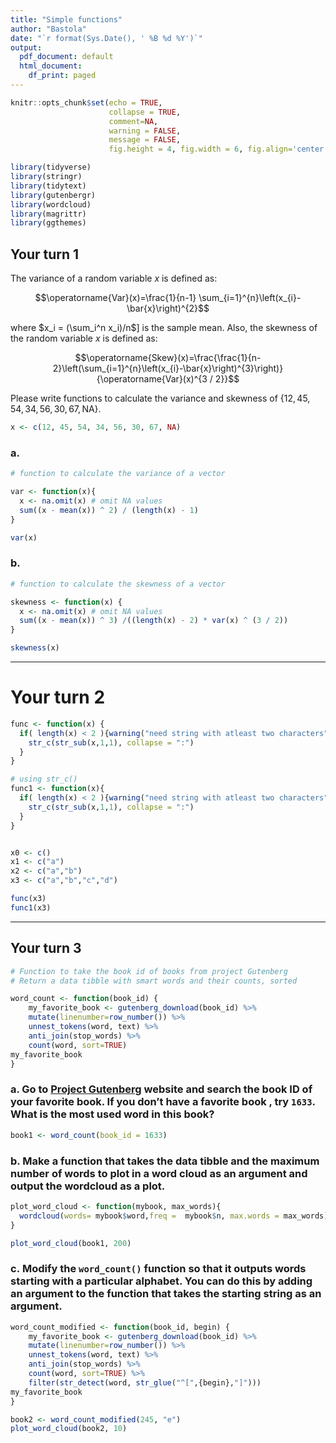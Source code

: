 ```yaml
---
title: "Simple functions"
author: "Bastola"
date: "`r format(Sys.Date(), ' %B %d %Y')`"
output:
  pdf_document: default
  html_document:
    df_print: paged
---
```


```r
knitr::opts_chunk$set(echo = TRUE, 
                      collapse = TRUE, 
                      comment=NA, 
                      warning = FALSE,
                      message = FALSE,
                      fig.height = 4, fig.width = 6, fig.align='center')

library(tidyverse) 
library(stringr)
library(tidytext)
library(gutenbergr)
library(wordcloud)
library(magrittr)
library(ggthemes)
```


## Your turn 1

The variance of a random variable $x$ is defined as: 

$$\operatorname{Var}(x)=\frac{1}{n-1} \sum_{i=1}^{n}\left(x_{i}-\bar{x}\right)^{2}$$

where $x_i = (\sum_i^n x_i)/n$] is the sample mean. Also, the skewness of the random variable $x$ is defined as:

$$\operatorname{Skew}(x)=\frac{\frac{1}{n-2}\left(\sum_{i=1}^{n}\left(x_{i}-\bar{x}\right)^{3}\right)}{\operatorname{Var}(x)^{3 / 2}}$$

Please write functions to calculate the variance and skewness of $\{12, 45, 54, 34, 56, 30, 67, \text{NA}\}$.

```r
x <- c(12, 45, 54, 34, 56, 30, 67, NA)
```


### a.

```r
# function to calculate the variance of a vector

var <- function(x){
  x <- na.omit(x) # omit NA values
  sum((x - mean(x)) ^ 2) / (length(x) - 1)
}

```


```r
var(x)
```


### b. 

```r
# function to calculate the skewness of a vector

skewness <- function(x) {
  x <- na.omit(x) # omit NA values
  sum((x - mean(x)) ^ 3) /((length(x) - 2) * var(x) ^ (3 / 2))
}

```


```r
skewness(x)
```

-----------------------------------

# Your turn 2

```r
func <- function(x) {
  if( length(x) < 2 ){warning("need string with atleast two characters")}else{
    str_c(str_sub(x,1,1), collapse = ":")
  }
}

# using str_c()
func1 <- function(x){
  if( length(x) < 2 ){warning("need string with atleast two characters")}else{
    str_c(str_sub(x,1,1), collapse = ":")
  }
}


x0 <- c()
x1 <- c("a")
x2 <- c("a","b")
x3 <- c("a","b","c","d")

func(x3)
func1(x3)
```


-----------------------------------------

## Your turn 3


```r
# Function to take the book id of books from project Gutenberg 
# Return a data tibble with smart words and their counts, sorted

word_count <- function(book_id) {
    my_favorite_book <- gutenberg_download(book_id) %>% 
    mutate(linenumber=row_number()) %>% 
    unnest_tokens(word, text) %>% 
    anti_join(stop_words) %>%
    count(word, sort=TRUE)
my_favorite_book
}

```


### a. Go to [Project Gutenberg](https://www.gutenberg.org/) website and search the book ID of your favorite book. If you don't have a favorite book , try `1633`. What is the most used word in this book?


```r
book1 <- word_count(book_id = 1633)   
```



### b. Make a function that takes the data tibble  and the maximum number of words to plot in a word cloud as an argument and output the wordcloud as a plot.


```r
plot_word_cloud <- function(mybook, max_words){
  wordcloud(words= mybook$word,freq =  mybook$n, max.words = max_words)
}
```



```r
plot_word_cloud(book1, 200)
```

### c. Modify the `word_count()` function so that it outputs words starting with a particular alphabet. You can do this by adding an argument to the function that takes the starting string as an argument.


```r
word_count_modified <- function(book_id, begin) {
    my_favorite_book <- gutenberg_download(book_id) %>% 
    mutate(linenumber=row_number()) %>% 
    unnest_tokens(word, text) %>% 
    anti_join(stop_words) %>%
    count(word, sort=TRUE) %>%
    filter(str_detect(word, str_glue("^[",{begin},"]")))  
my_favorite_book
}
```


```r
book2 <- word_count_modified(245, "e")
plot_word_cloud(book2, 10)
```


